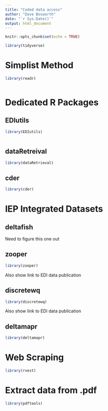 ```yaml
---
title: "Coded data access"
author: "Dave Bosworth"
date: "`r Sys.Date()`"
output: html_document
---
```


```r
knitr::opts_chunk$set(echo = TRUE)
```

```r
library(tidyverse)
```


# Simplist Method

```r
library(readr)



```



# Dedicated R Packages

## EDIutils

```r
library(EDIutils)



```


## dataRetreival

```r
library(dataRetrieval)


```



## cder

```r
library(cder)


```



# IEP Integrated Datasets

## deltafish

Need to figure this one out


## zooper

```r
library(zooper)

```

Also show link to EDI data publication


## discretewq

```r
library(discretewq)


```

Also show link to EDI data publication


## deltamapr

```r
library(deltamapr)


```


# Web Scraping

```r
library(rvest)
```



# Extract data from .pdf

```r
library(pdftools)


```







